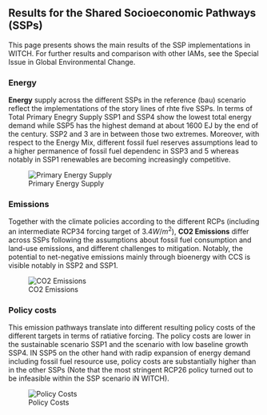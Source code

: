 ##  Results for the Shared Socioeconomic Pathways (SSPs)

This page presents shows the main results of the SSP implementations in WITCH. For further results and comparison with other IAMs, see the Special Issue in Global Environmental Change.

### Energy

**Energy** supply across the different SSPs in the reference (bau) scenario reflect the implementations of the story lines of rhte five SSPs. In terms of Total Primary Enegry Supply SSP1 and SSP4 show the lowest total energy demand while SSP5 has the highest demand at about 1600 EJ by the end of the century. SSP2 and 3 are in between those two extremes.
Moreover, with respect to the Energy Mix, different fossil fuel reserves assumptions lead to a higher permanence of fossil fuel dependenc in SSP3 and 5 whereas notably in SSP1 renewables are becoming increasingly competitive.

![Primary Energy Supply](images/ssp_results_pes_mix.png)

### Emissions

Together with the climate policies according to the different RCPs (including an intermediate RCP34 forcing target of $3.4W/m^2$), **CO2 Emissions** differ across SSPs following the assumptions about fossil fuel consumption and land-use emissions, and different challenges to mitigation. Notably, the potential to net-negative emissions mainly through bioenergy with CCS is visible notably in SSP2 and SSP1.

![CO2 Emissions](images/ssp_results_co2emissions.png)

### Policy costs

This emission pathways translate into different resulting policy costs of the different targets in terms of ratiative forcing. The policy costs are lower in the sustainable scenario SSP1 and the scenario with low baseline growth SSP4. IN SSP5 on the other hand with radip expansion of energy demand including fossil fuel resource use, policy costs are substantially higher than in the other SSPs (Note that the most stringent RCP26 policy turned out to be infeasible within the SSP scenario iN WITCH). 

![Policy Costs](images/ssp_results_policycosts.png)




